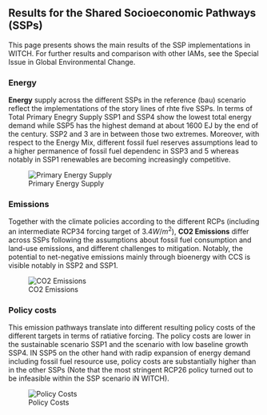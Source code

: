 ##  Results for the Shared Socioeconomic Pathways (SSPs)

This page presents shows the main results of the SSP implementations in WITCH. For further results and comparison with other IAMs, see the Special Issue in Global Environmental Change.

### Energy

**Energy** supply across the different SSPs in the reference (bau) scenario reflect the implementations of the story lines of rhte five SSPs. In terms of Total Primary Enegry Supply SSP1 and SSP4 show the lowest total energy demand while SSP5 has the highest demand at about 1600 EJ by the end of the century. SSP2 and 3 are in between those two extremes.
Moreover, with respect to the Energy Mix, different fossil fuel reserves assumptions lead to a higher permanence of fossil fuel dependenc in SSP3 and 5 whereas notably in SSP1 renewables are becoming increasingly competitive.

![Primary Energy Supply](images/ssp_results_pes_mix.png)

### Emissions

Together with the climate policies according to the different RCPs (including an intermediate RCP34 forcing target of $3.4W/m^2$), **CO2 Emissions** differ across SSPs following the assumptions about fossil fuel consumption and land-use emissions, and different challenges to mitigation. Notably, the potential to net-negative emissions mainly through bioenergy with CCS is visible notably in SSP2 and SSP1.

![CO2 Emissions](images/ssp_results_co2emissions.png)

### Policy costs

This emission pathways translate into different resulting policy costs of the different targets in terms of ratiative forcing. The policy costs are lower in the sustainable scenario SSP1 and the scenario with low baseline growth SSP4. IN SSP5 on the other hand with radip expansion of energy demand including fossil fuel resource use, policy costs are substantially higher than in the other SSPs (Note that the most stringent RCP26 policy turned out to be infeasible within the SSP scenario iN WITCH). 

![Policy Costs](images/ssp_results_policycosts.png)




